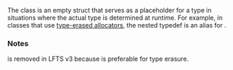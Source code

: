 {{cpp/experimental/title|erased_type}}
{{cpp/experimental/lib_extensions/navbar}}
{{dcl begin}}
{{dcl header | experimental/utility}}
{{dcl | since=libfund_ts | notes={{mark until libfund_ts_3|removed=yes}} |
struct erased_type { };
}}
{{dcl end}}

The class {{tt|erased_type}} is an empty struct that serves as a placeholder for a type in situations where the actual type is determined at runtime. For example, in classes that use [[cpp/experimental/memory|type-erased allocators]], the nested typedef {{tt|allocator_type}} is an alias for {{tt|erased_type}}.

===Notes===
{{tt|erased_type}} is removed in LFTS v3 because {{c|std::pmr::polymorphic_allocator&lt;&gt;}} is preferable for type erasure.

{{langlinks|de|es|fr|it|ja|pt|ru|zh}}